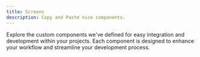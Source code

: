 ```yaml
---
title: Screens
description: Copy and Paste nice components.
---
```


Explore the custom components we've defined for easy integration and development within your projects. Each component is designed to enhance your workflow and streamline your development process.